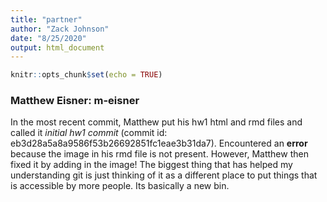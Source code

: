 ```yaml
---
title: "partner"
author: "Zack Johnson"
date: "8/25/2020"
output: html_document
---
```


```r
knitr::opts_chunk$set(echo = TRUE)
```

### Matthew Eisner: m-eisner ###
In the most recent commit, Matthew put his hw1 html and rmd files and called it *initial hw1 commit* (commit id: eb3d28a5a8a9586f53b26692851fc1eae3b31da7). Encountered an **error** because the image in his rmd file is not present. However, Matthew then fixed it by adding in the image! The biggest thing that has helped my understanding git is just thinking of it as a different place to put things that is accessible by more people. Its basically a new bin.